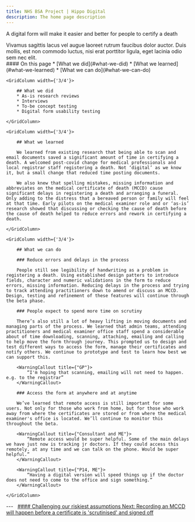 ```yaml
---
title: NHS BSA Project | Hippo Digital
description: The home page description
---
```


<Heading caption='Challenging our riskiest assumptions' tag='h1'>A digital form will make it easier and better for people to certify a death</Heading>

<GridRow>
    <GridColumn width={'2/3'}>
        <LeadParagraph>
            Vivamus sagittis lacus vel augue laoreet rutrum faucibus dolor auctor. Duis mollis, est non commodo luctus, nisi erat porttitor ligula, eget lacinia odio sem nec elit.
        </LeadParagraph>
    </GridColumn>
    <GridColumn width={'1/3'}>
        <nav className="in-page-nav">
            #### On this page
            * [What we did](#what-we-did)
            * [What we learned](#what-we-learned)
            * [What we can do](#what-we-can-do)
        </nav>
    </GridColumn>
</GridRow>

<GridRow>

    <GridColumn width={'3/4'}>

        ## What we did
        * As-is research reviews
        * Interviews
        * To-be concept testing
        * Digital form usability testing

    </GridColumn>
    
    <GridColumn width={'3/4'}>
        
        ## What we learned

        We learned from existing research that being able to scan and email documents saved a significant amount of time in certifying a death. A welcomed post-covid change for medical professionals and local registrar staff registering a death. Not ‘digital’ as we know it, but a small change that reduced time posting documents.

        We also knew that spelling mistakes, missing information and abbreviates on the medical certificate of death (MCCD) cause significant delays in registering a death and arranging a funeral. Only adding to the distress that a bereaved person or family will feel at that time. Early pilots on the medical examiner role and or ‘as-is’ research showed that discussing or checking the cause of death before the cause of death helped to reduce errors and rework in certifying a death.

    </GridColumn>

    <GridColumn width={'3/4'}>

        ## What we can do

        ### Reduce errors and delays in the process

        People still see legibility of handwriting as a problem in registering a death. Using established design patters to introduce fields, character and numeric validations in the form to reduce errors, missing information. Reducing delays in the process and trying to track attending practitioners down to amend or discuss an MCCD. Design, testing and refinement of these features will continue through the beta phase.

        ### People expect to spend more time on scrutiny

        There’s also still a lot of heavy lifting in moving documents and managing parts of the process. We learned that admin teams, attending practitioners and medical examiner office staff spend a considerable about of time downloading, scanning, attaching, emailing and calling to help move the form through journey. This prompted us to design and test different ways to access the form, manage their certificates and notify others. We continue to prototype and test to learn how best we can support this.

        <WarningCallout title={"GP"}>
            “I'm hoping that scanning, emailing will not need to happen. e.g. to the registrar”
        </WarningCallout>

        ### Access the form at anywhere and at anytime

        We’ve learned that remote access is still important for some users. Not only for those who work from home, but for those who work away from where the certificates are stored or from where the medical examiner's office is located. We’ll continue to monitor this throughout the beta.

        <WarningCallout title={"Consultant and ME"}>
            “Remote access would be super helpful. Some of the main delays we have just now is tracking jr doctors. If they could access this remotely. at any time and we can talk on the phone. Would be super helpful.”
        </WarningCallout>

        <WarningCallout title={"P14, ME"}>
            “Having a digital version will speed things up if the doctor does not need to come to the office and sign something.”
        </WarningCallout>

    </GridColumn>

</GridRow>

<GridRow>
    <GridColumn width={'full'}>
        ---
    </GridColumn>
</GridRow>
<GridRow>
    <GridColumn width={'1/2'}>
        &nbsp;
    </GridColumn>
    <GridColumn width={'1/2'}>
        <a className="next-page" href="/assumptions/assumption-2">
            #### Challenging our riskiest assumptions
            Next: <span>Recording an MCCD will happen before a certificate is 'scrutinised' and signed off</span>
        </a>
    </GridColumn>
</GridRow>
